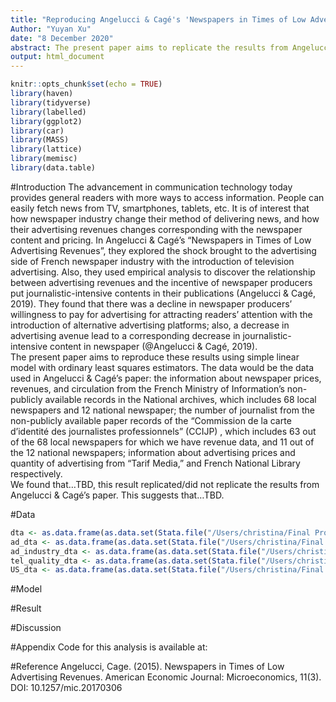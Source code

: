 ```yaml
---
title: "Reproducing Angelucci & Cagé's 'Newspapers in Times of Low Advertising Revenues'"
Author: "Yuyan Xu"
date: "8 December 2020"
abstract: The present paper aims to replicate the results from Angelucci & Cagé’s paper, and provide more validity to the finding that alternate advertising platforms tend to decrease the newspaper producers'incentives to advertise, whcih leads to a decrease in journalistics-intensive content in the newspapers. <br> Keywords - advertising revenues; French newspaper; journalistic-intensive content; readers demand; pricing strategies
output: html_document
---
```


```r
knitr::opts_chunk$set(echo = TRUE)
library(haven)
library(tidyverse)
library(labelled)
library(ggplot2)
library(car)
library(MASS)
library(lattice)
library(memisc)
library(data.table)
```
#Introduction
  The advancement in communication technology today provides general readers with more ways to access information. People can easily fetch news from  TV, smartphones, tablets, etc. It is of interest that how newspaper industry change their method of delivering news, and how their advertising revenues changes corresponding with the newspaper content and pricing. In Angelucci & Cagé's “Newspapers in Times of Low Advertising Revenues”, they explored the shock brought to the advertising side of French newspaper industry with the introduction of television advertising. Also, they used empirical analysis to discover the relationship between advertising revenues and the incentive of newspaper producers put journalistic-intensive contents in their publications (Angelucci & Cagé, 2019). They found that there was a decline in newspaper producers’ willingness to pay for advertising for attracting readers’ attention with the introduction of alternative advertising platforms; also, a decrease in advertising avenue lead to a corresponding decrease in journalistic-intensive content in newspaper (@Angelucci & Cagé, 2019). 
  <br>
  The present paper aims to reproduce these results using simple linear model with ordinary least squares estimators. The data would be the data used in Angelucci & Cagé’s paper: the information about newspaper prices, revenues, and circulation from the French Ministry of Information’s non-publicly available records in the National archives, which includes 68 local newspapers and 12 national newspaper; the number of journalist from the non-publicly available paper records of the “Commission de la carte d’identité des journalistes professionnels” (CCIJP) , which includes 63 out of the 68 local newspapers for which we have revenue data, and 11 out of the 12 national newspapers; information about advertising prices and quantity of advertising from “Tarif Media,” and French National Library respectively.
  <br>
  We found that…TBD, this result replicated/did not replicate the results from Angelucci & Cagé’s paper. This suggests that…TBD.


#Data
```r
dta <- as.data.frame(as.data.set(Stata.file("/Users/christina/Final Project/data/Angelucci_Cage_AEJMicro_dataset.dta")))
ad_dta <- as.data.frame(as.data.set(Stata.file("/Users/christina/Final Project/data/Angelucci_Cage_AEJMicro_Descriptive_evidence_advertisement.dta")))
ad_industry_dta <- as.data.frame(as.data.set(Stata.file("/Users/christina/Final Project/data/Angelucci_Cage_AEJMicro_Descriptive_evidence_advertising_industry.dta")))
tel_quality_dta <- as.data.frame(as.data.set(Stata.file("/Users/christina/Final Project/data/Angelucci_Cage_AEJMicro_Descriptive_evidence_television_quality.dta")))
US_dta <- as.data.frame(as.data.set(Stata.file("/Users/christina/Final Project/data/Angelucci_Cage_AEJMicro_Descriptive_evidence_US.dta")))

```



#Model


#Result

#Discussion

#Appendix
Code for this analysis is available at:

#Reference
Angelucci, Cage. (2015). Newspapers in Times of Low Advertising Revenues. American Economic Journal: Microeconomics, 11(3). DOI: 10.1257/mic.20170306

